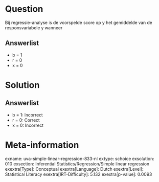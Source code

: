 Question
========

Bij regressie-analyse is de voorspelde score op y het gemiddelde van de
responsvariabele y wanneer

Answerlist
----------

* b = 1
* r = 0
* x = 0

Solution
========

Answerlist
----------

* b = 1: Incorrect
* r = 0: Correct
* x = 0: Incorrect

Meta-information
================
exname: uva-simple-linear-regression-833-nl
extype: schoice
exsolution: 010
exsection: Inferential Statistics/Regression/Simple linear regression
exextra[Type]: Conceptual
exextra[Language]: Dutch
exextra[Level]: Statistical Literacy
exextra[IRT-Difficulty]: 5.132
exextra[p-value]: 0.0093

